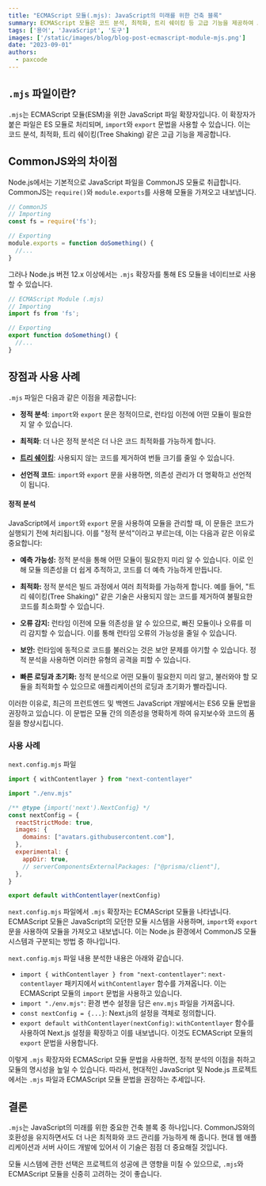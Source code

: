 ```yaml
---
title: "ECMAScript 모듈(.mjs): JavaScript의 미래를 위한 건축 블록"
summary: ECMAScript 모듈은 코드 분석, 최적화, 트리 쉐이킹 등 고급 기능을 제공하여 JavaScript 개발의 효율성과 성능을 높입니다.
tags: ['용어', 'JavaScript', '도구']
images: ['/static/images/blog/blog-post-ecmascript-module-mjs.png']
date: "2023-09-01"
authors:
  - paxcode
---
```



## `.mjs` 파일이란?

`.mjs`는 ECMAScript 모듈(ESM)을 위한 JavaScript 파일 확장자입니다. 이 확장자가 붙은 파일은 ES 모듈로 처리되며, `import`와 `export` 문법을 사용할 수 있습니다. 이는 코드 분석, 최적화, 트리 쉐이킹(Tree Shaking) 같은 고급 기능을 제공합니다.

## CommonJS와의 차이점

Node.js에서는 기본적으로 JavaScript 파일을 CommonJS 모듈로 취급합니다. CommonJS는 `require()`와 `module.exports`를 사용해 모듈을 가져오고 내보냅니다.

```javascript
// CommonJS
// Importing
const fs = require('fs');

// Exporting
module.exports = function doSomething() {
  //...
}
```

그러나 Node.js 버전 12.x 이상에서는 `.mjs` 확장자를 통해 ES 모듈을 네이티브로 사용할 수 있습니다. 

```javascript
// ECMAScript Module (.mjs)
// Importing
import fs from 'fs';

// Exporting
export function doSomething() {
  //...
}
```

## 장점과 사용 사례

`.mjs` 파일은 다음과 같은 이점을 제공합니다:

- **정적 분석**: `import`와 `export` 문은 정적이므로, 런타임 이전에 어떤 모듈이 필요한지 알 수 있습니다.
  
- **최적화**: 더 나은 정적 분석은 더 나은 코드 최적화를 가능하게 합니다.
  
- [**트리 쉐이킹**](tree-shaking): 사용되지 않는 코드를 제거하여 번들 크기를 줄일 수 있습니다.
  
- **선언적 코드**: `import`와 `export` 문을 사용하면, 의존성 관리가 더 명확하고 선언적이 됩니다.

>
#### 정적 분석

JavaScript에서 `import`와 `export` 문을 사용하여 모듈을 관리할 때, 이 문들은 코드가 실행되기 전에 처리됩니다. 이를 "정적 분석"이라고 부르는데, 이는 다음과 같은 이유로 중요합니다:

- **예측 가능성:**
정적 분석을 통해 어떤 모듈이 필요한지 미리 알 수 있습니다. 이로 인해 모듈 의존성을 더 쉽게 추적하고, 코드를 더 예측 가능하게 만듭니다.

- **최적화:**
정적 분석은 빌드 과정에서 여러 최적화를 가능하게 합니다. 예를 들어, "트리 쉐이킹(Tree Shaking)" 같은 기술은 사용되지 않는 코드를 제거하여 불필요한 코드를 최소화할 수 있습니다.

- **오류 감지:**
런타임 이전에 모듈 의존성을 알 수 있으므로, 빠진 모듈이나 오류를 미리 감지할 수 있습니다. 이를 통해 런타임 오류의 가능성을 줄일 수 있습니다.

- **보안:**
런타임에 동적으로 코드를 불러오는 것은 보안 문제를 야기할 수 있습니다. 정적 분석을 사용하면 이러한 유형의 공격을 피할 수 있습니다.

- **빠른 로딩과 초기화:**
정적 분석으로 어떤 모듈이 필요한지 미리 알고, 불러와야 할 모듈을 최적화할 수 있으므로 애플리케이션의 로딩과 초기화가 빨라집니다.

이러한 이유로, 최근의 프런트엔드 및 백엔드 JavaScript 개발에서는 ES6 모듈 문법을 권장하고 있습니다. 이 문법은 모듈 간의 의존성을 명확하게 하여 유지보수와 코드의 품질을 향상시킵니다.


### 사용 사례

`next.config.mjs` 파일
```javascript
import { withContentlayer } from "next-contentlayer"

import "./env.mjs"

/** @type {import('next').NextConfig} */
const nextConfig = {
  reactStrictMode: true,
  images: {
    domains: ["avatars.githubusercontent.com"],
  },
  experimental: {
    appDir: true,
    // serverComponentsExternalPackages: ["@prisma/client"],
  },
}

export default withContentlayer(nextConfig)
```

`next.config.mjs` 파일에서 `.mjs` 확장자는 ECMAScript 모듈을 나타냅니다. ECMAScript 모듈은 JavaScript의 모던한 모듈 시스템을 사용하며, `import`와 `export` 문을 사용하여 모듈을 가져오고 내보냅니다. 이는 Node.js 환경에서 CommonJS 모듈 시스템과 구분되는 방법 중 하나입니다.

`next.config.mjs` 파일 내용 분석한 내용은 아래와 같습니다.

- `import { withContentlayer } from "next-contentlayer"`: `next-contentlayer` 패키지에서 `withContentlayer` 함수를 가져옵니다. 이는 ECMAScript 모듈의 `import` 문법을 사용하고 있습니다.
- `import "./env.mjs"`: 환경 변수 설정을 담은 `env.mjs` 파일을 가져옵니다.
- `const nextConfig = {...}`: Next.js의 설정을 객체로 정의합니다.
- `export default withContentlayer(nextConfig)`: `withContentlayer` 함수를 사용하여 Next.js 설정을 확장하고 이를 내보냅니다. 이것도 ECMAScript 모듈의 `export` 문법을 사용합니다.

이렇게 `.mjs` 확장자와 ECMAScript 모듈 문법을 사용하면, 정적 분석의 이점을 취하고 모듈의 명시성을 높일 수 있습니다. 따라서, 현대적인 JavaScript 및 Node.js 프로젝트에서는 `.mjs` 파일과 ECMAScript 모듈 문법을 권장하는 추세입니다.

## 결론

`.mjs`는 JavaScript의 미래를 위한 중요한 건축 블록 중 하나입니다. CommonJS와의 호환성을 유지하면서도 더 나은 최적화와 코드 관리를 가능하게 해 줍니다. 현대 웹 애플리케이션과 서버 사이드 개발에 있어서 이 기술은 점점 더 중요해질 것입니다. 

모듈 시스템에 관한 선택은 프로젝트의 성공에 큰 영향을 미칠 수 있으므로, `.mjs`와 ECMAScript 모듈을 신중히 고려하는 것이 좋습니다.

